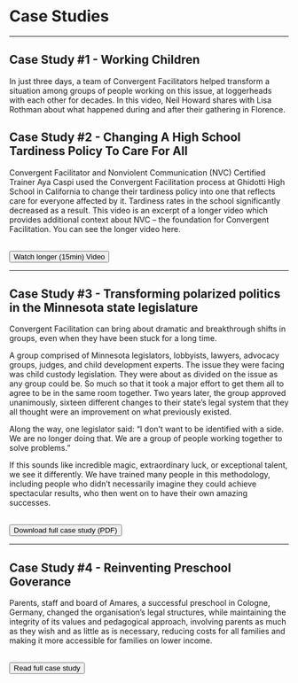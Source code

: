 # Case Studies


----

## Case Study #1 - Working Children

In just three days, a team of Convergent Facilitators helped transform a situation among groups of people working on this issue, at loggerheads with each other for decades.  In this video, Neil Howard shares with Lisa Rothman about what happened during and after their gathering in Florence.


<LiteYouTubeEmbed
             id='j876eXgsyxU'
              params="autoplay=1&autohide=1&showinfo=0&rel=0"
              title='CF Process on Child Labor with Neil Howard and Lisa Rothman'
              poster="maxresdefault"
              webp
            />
---- 

## Case Study #2 - Changing A High School Tardiness Policy To Care For All
 
Convergent Facilitator and Nonviolent Communication (NVC) Certified Trainer Aya Caspi used the Convergent Facilitation process at Ghidotti High School in California to change their tardiness policy into one that reflects care for everyone affected by it. Tardiness rates in the school significantly decreased as a result. This video is an excerpt of a longer video which provides additional context about NVC – the foundation for Convergent Facilitation. You can see the longer video here.


<LiteYouTubeEmbed
             id='NQkGUTybMDE'
              params="autoplay=1&autohide=1&showinfo=0&rel=0"
              title='CF Process on Child Labor with Neil Howard and Lisa Rothman'
              poster="maxresdefault"
              webp
            />

  <br/>
  <a href="https://www.youtube.com/watch?v=zWicevVTg8U" style={{ display: 'block', textAlign: 'right', padding: 0 }}> 
    <button className="button button--primary" type="submit">
	Watch longer (15min) Video
    </button>
  </a>
  <br/>

---- 

## Case Study #3 - Transforming polarized politics in the Minnesota state legislature

Convergent Facilitation can bring about dramatic and breakthrough shifts in groups, even when they have been stuck for a long time.

A group comprised of Minnesota legislators, lobbyists, lawyers, advocacy groups, judges, and child development experts. The issue they were facing was child custody legislation. They were about as divided on the issue as any group could be. So much so that it took a major effort to get them all to agree to be in the same room together. Two years later, the group approved unanimously, sixteen different changes to their state’s legal system that they all thought were an improvement on what previously existed.

Along the way, one legislator said: “I don’t want to be identified with a side. We are no longer doing that. We are a group of people working together to solve problems.”

If this sounds like incredible magic, extraordinary luck, or exceptional talent, we see it differently. We have trained many people in this methodology, including people who didn’t necessarily imagine they could achieve spectacular results, who then went on to have their own amazing successes.

  <br/>
  <a href="/files/child-custory-minnesota-cf-case-study.pdf" style={{ display: 'block', textAlign: 'right' }}> 
    <button className="button button--primary" type="submit">
	Download full case study (PDF)
    </button>
  </a>
   <br/>

----

## Case Study #4 - Reinventing Preschool Goverance

Parents, staff and board of Amares, a successful preschool in Cologne, Germany, changed the organisation’s legal structures, while maintaining the integrity of its values and pedagogical approach, involving parents as much as they wish and as little as is necessary, reducing costs for all families and making it more accessible for families on lower income.


  <br/>
  <a href="/case-studies/amares-preschool-governance-structure" style={{ display: 'block', textAlign: 'right' }}> 
    <button className="button button--primary" type="submit">
	Read full case study
    </button>
  </a>
   <br/>
  <br/>



